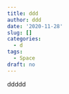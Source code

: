 ```yaml
---
title: ddd
author: ddd
date: '2020-11-28'
slug: []
categories:
  - d
tags:
  - Space
draft: no
---
```


ddddd
